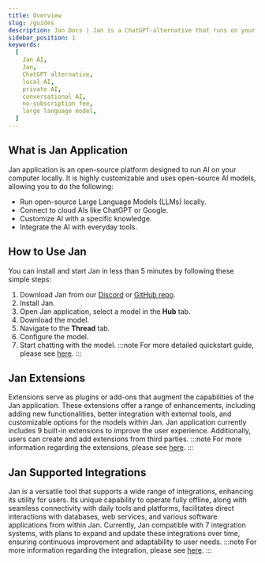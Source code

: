 ```yaml
---
title: Overview
slug: /guides
description: Jan Docs | Jan is a ChatGPT-alternative that runs on your own computer, with a local API server.
sidebar_position: 1
keywords:
  [
    Jan AI,
    Jan,
    ChatGPT alternative,
    local AI,
    private AI,
    conversational AI,
    no-subscription fee,
    large language model,
  ]
---
```

## What is Jan Application
Jan application is an open-source platform designed to run AI on your computer locally. It is highly customizable and uses open-source AI models, allowing you to do the following:
- Run open-source Large Language Models (LLMs) locally.
- Connect to cloud AIs like ChatGPT or Google.
- Customize AI with a specific knowledge.
- Integrate the AI with everyday tools.
## How to Use Jan
You can install and start Jan in less than 5 minutes by following these simple steps:
1. Download Jan from our [Discord](https://discord.gg/FTk2MvZwJH) or [GitHub repo](https://github.com/janhq/jan).
2. Install Jan.
3. Open Jan application, select a model in the **Hub** tab.
4. Download the model.
5. Navigate to the **Thread** tab.
6. Configure the model.
7. Start chatting with the model.
:::note
For more detailed quickstart guide, please see [here](quickstart.mdx).
:::
## Jan Extensions
Extensions serve as plugins or add-ons that augment the capabilities of the Jan application. These extensions offer a range of enhancements, including adding new functionalities, better integration with external tools, and customizable options for the models within Jan. Jan application currently includes 9 built-in extensions to improve the user experience. Additionally, users can create and add extensions from third parties.
:::note
For more information regarding the extensions, please see [here](/extensions/).
:::
## Jan Supported Integrations
Jan is a versatile tool that supports a wide range of integrations, enhancing its utility for users. Its unique capability to operate fully offline, along with seamless connectivity with daily tools and platforms, facilitates direct interactions with databases, web services, and various software applications from within Jan. Currently, Jan compatible with 7 integration systems, with plans to expand and update these integrations over time, ensuring continuous improvement and adaptability to user needs.
:::note
For more information regarding the integration, please see [here](/integrations/).
:::